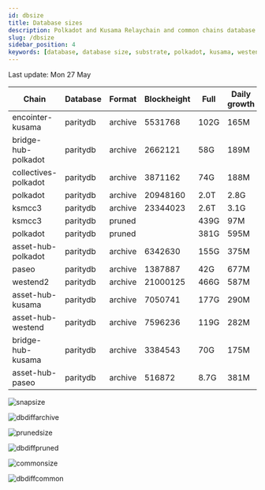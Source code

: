 ```yaml
---
id: dbsize
title: Database sizes
description: Polkadot and Kusama Relaychain and common chains database sizes
slug: /dbsize
sidebar_position: 4
keywords: [database, database size, substrate, polkadot, kusama, westend]
---
```



Last update: Mon 27 May

| Chain    | Database   | Format | Blockheight | Full         | Daily growth |
| ------------------------| ----------- | -------- | ------- | ---------- | ----- | 
| encointer-kusama | paritydb | archive | 5531768 | 102G | 165M |
| bridge-hub-polkadot | paritydb | archive | 2662121 | 58G | 189M |
| collectives-polkadot | paritydb | archive | 3871162 | 74G | 188M |
| polkadot | paritydb | archive | 20948160 | 2.0T | 2.8G |
| ksmcc3 | paritydb | archive | 23344023 | 2.6T | 3.1G |
| ksmcc3 | paritydb | pruned |  | 439G | 97M |
| polkadot | paritydb | pruned |  | 381G | 595M |
| asset-hub-polkadot | paritydb | archive | 6342630 | 155G | 375M |
| paseo | paritydb | archive | 1387887 | 42G | 677M |
| westend2 | paritydb | archive | 21000125 | 466G | 587M |
| asset-hub-kusama | paritydb | archive | 7050741 | 177G | 290M |
| asset-hub-westend | paritydb | archive | 7596236 | 119G | 282M |
| bridge-hub-kusama | paritydb | archive | 3384543 | 70G | 175M |
| asset-hub-paseo | paritydb | archive | 516872 | 8.7G | 381M |

![snapsize](/img/archivesize.png)

![dbdiffarchive](/img/dbdiffrelay.png)

![prunedsize](/img/prunedsize.png)

![dbdiffpruned](/img/dbdiffpruned.png)

![commonsize](/img/commonsize.png)

![dbdiffcommon](/img/dbdiffcommon.png)
